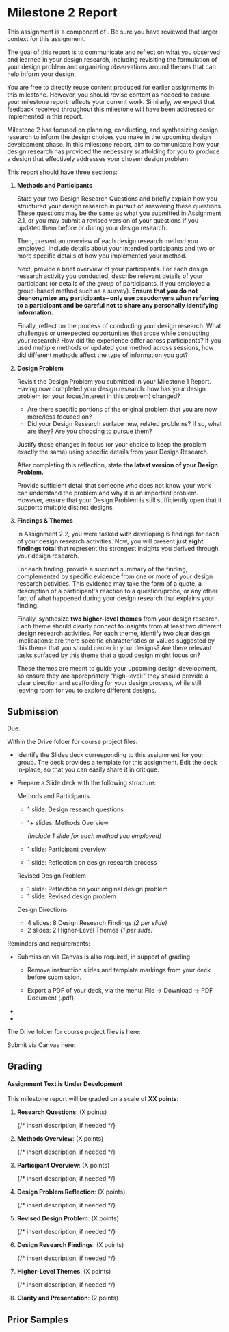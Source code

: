 
# Milestone 2 Report

<UnderDevelopment display={true} />

This assignment is a component of <SiteLink linkKey={SiteLinks.milestone_2_top}/>.
Be sure you have reviewed that larger context for this assignment.


The goal of this report is to communicate and reflect on what you observed and learned in your design research,
including revisiting the formulation of your design problem 
and organizing observations around themes that can help inform your design.

You are free to directly reuse content produced for earlier assignments in this milestone.
However, you should revise content as needed to ensure your milestone report reflects your current work.
Similarly, we expect that feedback received throughout this milestone will have been addressed or implemented in this report.

Milestone 2 has focused on planning, conducting, and synthesizing design research
to inform the design choices you make in the upcoming design development phase.
In this milestone report, aim to communicate how your design research has provided the necessary scaffolding
for you to produce a design that effectively addresses your chosen design problem.


This report should have three sections:

1. __Methods and Participants__

   State your two Design Research Questions and briefly explain how you structured your design research
   in pursuit of answering these questions.
   These questions may be the same as what you submitted in Assignment 2.1, or you may submit
   a revised version of your questions if you updated them before or during your design research.


   Then, present an overview of each design research method you employed.
   Include details about your intended participants and two or more specific details
   of how you implemented your method.


   Next, provide a brief overview of your participants.
   For each design research activity you conducted, describe relevant details of your participant
   (or details of the *group* of participants, if you employed a group-based method such as a survey).
   **Ensure that you do not deanonymize any participants– only use pseudonyms when referring to a 
   participant and be careful not to share any personally identifying information.**


   Finally, reflect on the process of conducting your design research.
   What challenges or unexpected opportunities that arose while conducting your research?
   How did the experience differ across participants? If you used multiple methods or updated your
   method across sessions, how did different methods affect the type of information you got?


2. __Design Problem__

   Revisit the Design Problem you submitted in your Milestone 1 Report.
   Having now completed your design research: how has your design problem 
   (or your focus/interest in this problem) changed?

   - Are there specific portions of the original problem that you are now more/less focused on?
   - Did your Design Research surface new, related problems? If so, what are they? Are you choosing to pursue them?

   Justify these changes in focus (or your choice to keep the problem exactly the same) 
   using specific details from your Design Research.


   After completing this reflection, state **the latest version of your Design Problem.** 

   Provide sufficient detail that someone who does not know your work can understand the problem and why it is an important problem.
   However, ensure that your Design Problem is still sufficiently open that it supports multiple distinct designs.


3. __Findings & Themes__

   In Assignment 2.2, you were tasked with developing 6 findings for each of your design research activities.
   Now, you will present just **eight findings total** that represent the strongest insights you derived
   through your design research.

   For each finding, provide a succinct summary of the finding, complemented by specific evidence from one or more
   of your design research activities. This evidence may take the form of a quote, a description of a participant's
   reaction to a question/probe, or any other fact of what happened during your design research that explains
   your finding.


   Finally, synthesize **two higher-level themes** from your design research.
   Each theme should clearly connect to insights from at least two different design research activities.
   For each theme, identify two clear design implications: are there specific characteristics or values 
   suggested by this theme that you should center in your designs?
   Are there relevant tasks surfaced by this theme that a good design might focus on?

   These themes are meant to guide your upcoming design development, so ensure they are appropriately "high-level:" 
   they should provide a clear direction and scaffolding for your design process, 
   while still leaving room for you to explore different designs.


## Submission

Due: <AssignmentDueDateTime assignmentKey={calendarData.assignments.milestone_2_report} />

Within the Drive folder for course project files:

- Identify the Slides deck corresponding to this assignment for your group.
  The deck provides a template for this assignment.
  Edit the deck in-place, so that you can easily share it in critique.

- Prepare a Slide deck with the following structure:


  Methods and Participants
    - 1 slide: Design research questions
    - 1+ slides: Methods Overview
      
      *(Include 1 slide for each method you employed)*

    - 1 slide: Participant overview
    - 1 slide: Reflection on design research process


  Revised Design Problem
    - 1 slide: Reflection on your original design problem
    - 1 slide: Revised design problem


  Design Directions
    - 4 slides: 8 Design Research Findings *(2 per slide)*
    - 2 slides: 2 Higher-Level Themes *(1 per slide)*


Reminders and requirements:

- Submission via Canvas is also required, in support of grading.
  - Remove instruction slides and template markings from your deck before submission.

  - Export a PDF of your deck, via the menu: File -> Download -> PDF Document (.pdf).

- <GroupAssignment />
- <ContributionStatementReference />

The Drive folder for course project files is here:

<CourseDataLink linkKey={courseData.linkDriveProjectFiles} outerComponent="p"/>

Submit via Canvas here:

<AssignmentSubmitCanvasLink assignmentKey={calendarData.assignments.milestone_2_report} />

## Grading

<Alert severity="warning">
<h4 style={{marginTop: 0}}>Assignment Text is Under Development</h4>


This milestone report will be graded on a scale of __XX points__:

1. __Research Questions__: (X points)

   {/* insert description, if needed */}

2. __Methods Overview__: (X points)

   {/* insert description, if needed */}

3. __Participant Overview__: (X points)

   {/* insert description, if needed */}

4. __Design Problem Reflection__: (X points)

   {/* insert description, if needed */}

5. __Revised Design Problem__: (X points)

   {/* insert description, if needed */}

6. __Design Research Findings__: (X points)

   {/* insert description, if needed */}

7. __Higher-Level Themes__: (X points)

   {/* insert description, if needed */}

8. __Clarity and Presentation__: (2 points)

</Alert>

## Prior Samples

<PriorSamplesWarning />

<ProjectMilestoneSamples milestone='assignment2d' />
